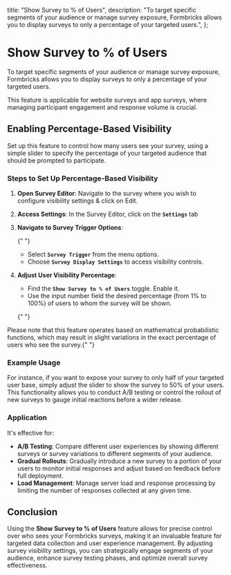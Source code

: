 

  title: "Show Survey to % of Users",
  description:
    "To target specific segments of your audience or manage survey exposure, Formbricks allows you to display surveys to only a percentage of your targeted users.",
};

# Show Survey to % of Users

To target specific segments of your audience or manage survey exposure, Formbricks allows you to display surveys to only a percentage of your targeted users.

<Note>
  This feature is applicable for website surveys and app surveys, where managing participant engagement and
  response volume is crucial.
</Note>

## **Enabling Percentage-Based Visibility**

Set up this feature to control how many users see your survey, using a simple slider to specify the percentage of your targeted audience that should be prompted to participate.

### **Steps to Set Up Percentage-Based Visibility**

1. **Open Survey Editor**: Navigate to the survey where you wish to configure visibility settings & click on Edit.
2. **Access Settings**: In the Survey Editor, click on the **`Settings`** tab
3. **Navigate to Survey Trigger Options**:

   {" "}

   <MdxImage
     src={StepOne}
     alt="Choose a link survey template"
     quality="100"
     className="max-w-full rounded-lg sm:max-w-3xl "
   />

   - Select **`Survey Trigger`** from the menu options.
   - Choose **`Survey Display Settings`** to access visibility controls.

4. **Adjust User Visibility Percentage**:

   - Find the **`Show Survey to % of Users`** toggle. Enable it.
   - Use the input number field the desired percentage (from 1% to 100%) of users to whom the survey will be shown.

   {" "}

   <MdxImage
     src={StepTwo}
     alt="Choose a link survey template"
     quality="100"
     className="max-w-full rounded-lg sm:max-w-3xl "
   />

<Note>
  Please note that this feature operates based on mathematical probabilistic functions, which may result in
  slight variations in the exact percentage of users who see the survey.{" "}
</Note>

### **Example Usage**

For instance, if you want to expose your survey to only half of your targeted user base, simply adjust the slider to show the survey to 50% of your users. This functionality allows you to conduct A/B testing or control the rollout of new surveys to gauge initial reactions before a wider release.

### **Application**

It's effective for:

- **A/B Testing**: Compare different user experiences by showing different surveys or survey variations to different segments of your audience.
- **Gradual Rollouts**: Gradually introduce a new survey to a portion of your users to monitor initial responses and adjust based on feedback before full deployment.
- **Load Management**: Manage server load and response processing by limiting the number of responses collected at any given time.

## **Conclusion**

Using the **Show Survey to % of Users** feature allows for precise control over who sees your Formbricks surveys, making it an invaluable feature for targeted data collection and user experience management. By adjusting survey visibility settings, you can strategically engage segments of your audience, enhance survey testing phases, and optimize overall survey effectiveness.

